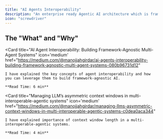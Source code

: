 ```yaml
---
title: "AI Agents Interoperability"
description: "An enterprise ready Agentic AI architecture which is framework and LLM Agnostic."
icon: "screwdriver"
---
```


## The "What" and "Why"

<CardGroup cols={2}>
  
  <Card
    title="AI Agent Interoperability: Building Framework-Agnostic Multi-Agent Systems"
    icon='medium'
    href="https://medium.com/@manojjahgirdar/ai-agents-interoperability-building-framework-agnostic-multi-agent-systems-080b96731d12"
  >
    
    I have explained the key concepts of agent interoperability and how you can leverage them to build framework-agnostic AI.
    
    **Read Time: 6 min**
  </Card>

  <Card
    title="Managing LLM’s asymmetric context windows in multi-interoperable-agentic systems"
    icon='medium'
    href="https://medium.com/@manojjahgirdar/managing-llms-asymmetric-context-windows-in-multi-interoperable-agentic-systems-c0dea0aca344"
  >
    
    I have explained importance of context window length in a multi-interoperable-agentic systems.
    
    **Read Time: 4 min**
  </Card>

</CardGroup>